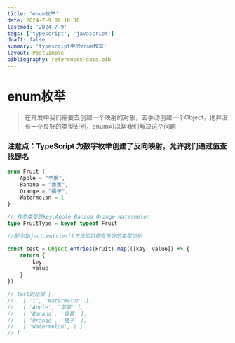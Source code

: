 ```yaml
---
title: 'enum枚举'
date: 2024-7-9 09:18:00
lastmod: '2024-7-9'
tags: ['typescript', 'javascript']
draft: false
summary: 'typescript中的enum枚举'
layout: PostSimple
bibliography: references-data.bib
---
```


# enum枚举

> 在开发中我们需要去创建一个映射的对象，去手动创建一个Object，他并没有一个良好的类型识别，enum可以帮我们解决这个问题

### 注意点：TypeScript 为数字枚举创建了反向映射，允许我们通过值查找键名

```typescript
enum Fruit {
    Apple = "苹果",
    Banana = "香蕉",
    Orange = "橘子",
    Watermelon = 1
}

// 枚举类型的key:Apple Banana Orange Watermelon
type FruitType = keyof typeof Fruit

//配合Object.entries()方法即可拥有良好的类型识别

const test = Object.entries(Fruit).map(([key, value]) => {
    return {
        key,
        value
    }
})

// test的结果 [
//   [ '1', 'Watermelon' ],
//   [ 'Apple', '苹果' ],
//   [ 'Banana', '香蕉' ],
//   [ 'Orange', '橘子' ],
//   [ 'Watermelon', 1 ]
// ]


```
